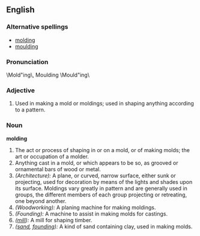 ==English==

===Alternative spellings===
*[[molding]]
*[[moulding]]

===Pronunciation===
\Mold"ing\, Moulding \Mould"ing\

===Adjective===
# Used in making a mold or moldings; used in shaping anything according to a pattern.

===Noun===
'''molding'''
# The act or process of shaping in or on a mold, or of making molds; the art or occupation of a molder.
# Anything cast in a mold, or which appears to be so, as grooved or ornamental bars of wood or metal.
# ''(Architecture):'' A plane, or curved, narrow surface, either sunk or projecting, used for decoration by means of the lights and shades upon its surface.  Moldings vary greatly in pattern and are generally used in groups, the different members of each group projecting or retreating, one beyond another.
# ''(Woodworking):'' A planing machine for making moldings. 
# ''(Founding):'' A machine to assist in making molds for castings.
# ''([[mill]]):'' A mill for shaping timber.
# ''([[sand]], [[founding]]):'' A kind of sand containing clay, used in making molds.